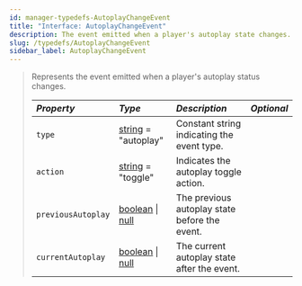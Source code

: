 ```yaml
---
id: manager-typedefs-AutoplayChangeEvent
title: "Interface: AutoplayChangeEvent"
description: The event emitted when a player's autoplay state changes.
slug: /typedefs/AutoplayChangeEvent
sidebar_label: AutoplayChangeEvent
---
```


> Represents the event emitted when a player's autoplay status changes.
> 
> | <i className="fa-solid fa-hashtag"/> Property | <i className="fa-solid fa-font"/> Type                                                                            | <i className="fa-solid fa-list"/> Description | <i className="fa-solid fa-flask"/> Optional |
> |:--------------------------------------------- |:----------------------------------------------------------------------------------------------------------------- |:----------------------------------------------|:-------------------------------------------:|
> | `type`                                        | [string](https://developer.mozilla.org/en-US/docs/Web/JavaScript/Reference/Global_Objects/String) = "autoplay"          | Constant string indicating the event type.    | <i className="fa-solid fa-xmark"/>          |
> | `action`                                      | [string](https://developer.mozilla.org/en-US/docs/Web/JavaScript/Reference/Global_Objects/String) = "toggle"             | Indicates the autoplay toggle action.         | <i className="fa-solid fa-xmark"/>          |
> | `previousAutoplay`                            | [boolean](https://developer.mozilla.org/en-US/docs/Web/JavaScript/Reference/Global_Objects/Boolean) \| [null](https://developer.mozilla.org/en-US/docs/Web/JavaScript/Reference/Operators/null) | The previous autoplay state before the event. | <i className="fa-solid fa-check"/>          |
> | `currentAutoplay`                             | [boolean](https://developer.mozilla.org/en-US/docs/Web/JavaScript/Reference/Global_Objects/Boolean) \| [null](https://developer.mozilla.org/en-US/docs/Web/JavaScript/Reference/Operators/null) | The current autoplay state after the event.   | <i className="fa-solid fa-check"/>          |
